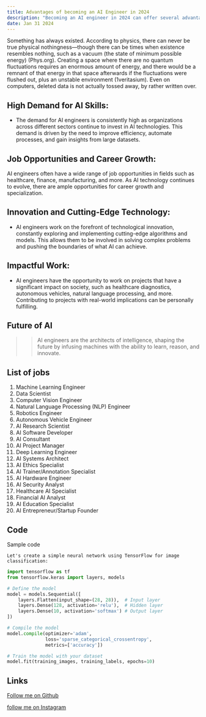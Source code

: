 ```yaml
---
title: Advantages of becoming an AI Engineer in 2024 
description: "Becoming an AI engineer in 2024 can offer several advantages due to the continued growth and impact of artificial intelligence in various industries. Here are some advantages:"
date: Jan 31 2024
---
```


Something has always existed. According to physics, there can never be true physical nothingness—though there can be times when existence resembles nothing, such as a vacuum (the state of minimum possible energy) (Phys.org). Creating a space where there are no quantum fluctuations requires an enormous amount of energy, and there would be a remnant of that energy in that space afterwards if the fluctuations were flushed out, plus an unstable environment (1veritasium). Even on computers, deleted data is not actually tossed away, by rather written over.

## High Demand for AI Skills:
   - The demand for AI engineers is consistently high as organizations across different sectors continue to invest in AI technologies. This demand is driven by the need to improve efficiency, automate processes, and gain insights from large datasets.


## Job Opportunities and Career Growth:

AI engineers often have a wide range of job opportunities in fields such as healthcare, finance, manufacturing, and more. As AI technology continues to evolve, there are ample opportunities for career growth and specialization.

## Innovation and Cutting-Edge Technology:

- AI engineers work on the forefront of technological innovation, constantly exploring and implementing cutting-edge algorithms and models. This allows them to be involved in solving complex problems and pushing the boundaries of what AI can achieve.

## Impactful Work:

- AI engineers have the opportunity to work on projects that have a significant impact on society, such as healthcare diagnostics, autonomous vehicles, natural language processing, and more. Contributing to projects with real-world implications can be personally fulfilling.

## Future of AI

> > AI engineers are the architects of intelligence, shaping the future by infusing machines with the ability to learn, reason, and innovate.

## List of jobs

1. Machine Learning Engineer
2. Data Scientist
3. Computer Vision Engineer
4. Natural Language Processing (NLP) Engineer
5. Robotics Engineer
6. Autonomous Vehicle Engineer
7. AI Research Scientist
8. AI Software Developer
9. AI Consultant
10. AI Project Manager
11. Deep Learning Engineer
12. AI Systems Architect
13. AI Ethics Specialist
14. AI Trainer/Annotation Specialist
15. AI Hardware Engineer
16. AI Security Analyst
17. Healthcare AI Specialist
18. Financial AI Analyst
19. AI Education Specialist
20. AI Entrepreneur/Startup Founder

## Code

Sample code 

```
Let's create a simple neural network using TensorFlow for image classification:
```

```python
import tensorflow as tf
from tensorflow.keras import layers, models

# Define the model
model = models.Sequential([
    layers.Flatten(input_shape=(28, 28)),  # Input layer
    layers.Dense(128, activation='relu'),  # Hidden layer
    layers.Dense(10, activation='softmax') # Output layer
])

# Compile the model
model.compile(optimizer='adam',
              loss='sparse_categorical_crossentropy',
              metrics=['accuracy'])

# Train the model with your dataset
model.fit(training_images, training_labels, epochs=10)
```

## Links

[Follow me on Github](https://github.com/Niteesh1)

[follow me on Instagram](https://www.instagram.com/niteesh_reddy3/ "title text!")

